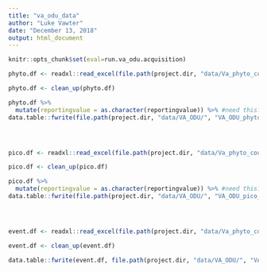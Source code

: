 ```yaml
---
title: "va_odu_data"
author: "Luke Vawter"
date: "December 13, 2018"
output: html_document
---
```


```r
knitr::opts_chunk$set(eval=run.va_odu.acquisition)
```

```r
phyto.df <- readxl::read_excel(file.path(project.dir, "data/Va_phyto_count_and_event/data-dev_2013_2016_ODU_Phyto_Reported_Data_05mar18.xlsx"))

phyto.df <- clean_up(phyto.df)

phyto.df %>% 
  mutate(reportingvalue = as.character(reportingvalue)) %>% #need this?
data.table::fwrite(file.path(project.dir, "data/VA_ODU/", "VA_ODU_phyto_taxa.csv"))




pico.df <- readxl::read_excel(file.path(project.dir, "data/Va_phyto_count_and_event/data-dev_2013_2016_ODU_Pico_Reported_Data_05mar18.xlsx"))

pico.df <- clean_up(pico.df)

pico.df %>% 
  mutate(reportingvalue = as.character(reportingvalue)) %>% #need this?
data.table::fwrite(file.path(project.dir, "data/VA_ODU/", "VA_ODU_pico_taxa.csv"))




event.df <- readxl::read_excel(file.path(project.dir, "data/Va_phyto_count_and_event/data-dev_2013_2016_ODU_Phyto_Events_05mar18.xlsx"))

event.df <- clean_up(event.df)

data.table::fwrite(event.df, file.path(project.dir, "data/VA_ODU/", "VA_ODU_phyto_event.csv"))
```

